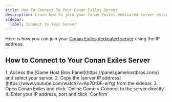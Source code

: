 ```yaml
---
title: How To Connect To Your Conan Exiles Server
description: Learn how to join your Conan Exiles dedicated server using the IP address.
sidebar:
  label: Connect to Your Server
---
```


Here is how you can join your [Conan Exiles dedicated server](https://www.gamehostbros.com/conan-exiles-server-hosting/) using the IP address.

## How to Connect to Your Conan Exiles Server
<Steps>
1. Access the [Game Host Bros Panel](https://panel.gamehostbros.com/) and select your server.
2. Copy the [server IP address](https://www.youtube.com/watch?v=Ap7DtDF-wYg) from the sidebar.
3. Open Conan Exiles and click `Online Game > Connect to the server directly`.
4. Enter your IP address, port and click `Confirm`
</Steps>